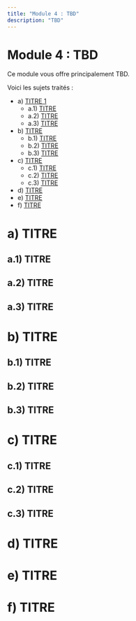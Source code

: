 ```yaml
---
title: "Module 4 : TBD"
description: "TBD"
---
```


# Module 4 : TBD
Ce module vous offre principalement TBD.

Voici les sujets traités :
- a) [TITRE 1](#a)
  - a.1) [TITRE](#a1)
  - a.2) [TITRE](#a2)
  - a.3) [TITRE](#a3)
- b) [TITRE](#b)
  - b.1) [TITRE](#b1)
  - b.2) [TITRE](#b2)
  - b.3) [TITRE](#b3)
- c) [TITRE](#c)
  - c.1) [TITRE](#c1)
  - c.2) [TITRE](#c2)
  - c.3) [TITRE](#c3)
- d) [TITRE](#d)
- e) [TITRE](#e)
- f) [TITRE](#f)


# <a id="a"></a>a) TITRE
## <a id="a1"></a>a.1) TITRE


## <a id="a2"></a> a.2) TITRE


## <a id="a3"></a> a.3) TITRE


# <a id="b"></a>b) TITRE
## <a id="b1"></a>b.1) TITRE


## <a id="b2"></a>b.2) TITRE


## <a id="b3"></a>b.3) TITRE


# <a id="c"></a>c) TITRE
## <a id="c1"></a>c.1) TITRE

## <a id="c2"></a>c.2) TITRE


## <a id="c3"></a>c.3) TITRE




# <a id="d"></a> d) TITRE


# <a id="e"></a> e) TITRE


# <a id="f"></a> f) TITRE